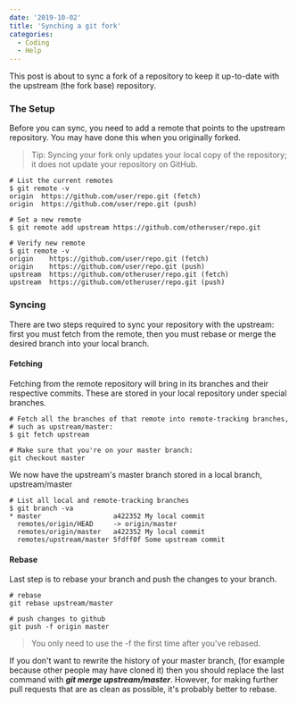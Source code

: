 ---
date: '2019-10-02'
title: 'Synching a git fork'
categories:
  - Coding
  - Help
---

This post is about to sync a fork of a repository to keep it up-to-date with the upstream (the fork base) repository.

### The Setup

Before you can sync, you need to add a remote that points to the upstream repository. You may have done this when you originally forked.

> Tip: Syncing your fork only updates your local copy of the repository; it does not update your repository on GitHub.

```shell
# List the current remotes
$ git remote -v
origin  https://github.com/user/repo.git (fetch)
origin  https://github.com/user/repo.git (push)

# Set a new remote
$ git remote add upstream https://github.com/otheruser/repo.git

# Verify new remote
$ git remote -v
origin    https://github.com/user/repo.git (fetch)
origin    https://github.com/user/repo.git (push)
upstream  https://github.com/otheruser/repo.git (fetch)
upstream  https://github.com/otheruser/repo.git (push)
```

### Syncing

There are two steps required to sync your repository with the upstream: first you must fetch from the remote, then you must rebase or merge the desired branch into your local branch.

#### Fetching

Fetching from the remote repository will bring in its branches and their respective commits. These are stored in your local repository under special branches.

```shell
# Fetch all the branches of that remote into remote-tracking branches,
# such as upstream/master:
$ git fetch upstream

# Make sure that you're on your master branch:
git checkout master
```

We now have the upstream's master branch stored in a local branch, upstream/master

```shell
# List all local and remote-tracking branches
$ git branch -va
* master                  a422352 My local commit
  remotes/origin/HEAD     -> origin/master
  remotes/origin/master   a422352 My local commit
  remotes/upstream/master 5fdff0f Some upstream commit
```

#### Rebase

Last step is to rebase your branch and push the changes to your branch.

```shell
# rebase
git rebase upstream/master

# push changes to github
git push -f origin master
```

> You only need to use the -f the first time after you've rebased.

If you don't want to rewrite the history of your master branch, (for example because other people may have cloned it) then you should replace the last command with _**git merge upstream/master**_. However, for making further pull requests that are as clean as possible, it's probably better to rebase.
